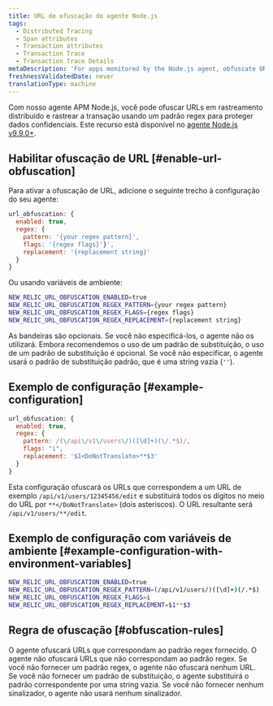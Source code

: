 ```yaml
---
title: URL de ofuscação do agente Node.js
tags:
  - Distributed Tracing
  - Span attributes
  - Transaction attributes
  - Transaction Trace
  - Transaction Trace Details
metaDescription: 'For apps monitored by the Node.js agent, obfuscate URLS in distributed traces and transaction traces with a regex pattern that protects sensitive data.'
freshnessValidatedDate: never
translationType: machine
---
```


Com nosso agente APM Node.js, você pode ofuscar URLs em rastreamento distribuído e rastrear a transação usando um padrão regex para proteger dados confidenciais. Este recurso está disponível no [agente Node.js v9.9.0+](%E2%80%98/docs/release-notes/agent-release-notes/nodejs-release-notes/%E2%80%99).

## Habilitar ofuscação de URL [#enable-url-obfuscation]

Para ativar a ofuscação de URL, adicione o seguinte trecho à configuração do seu agente:

```js
url_obfuscation: {
  enabled: true,
  regex: {
    pattern: '{your regex pattern}',
    flags: '{regex flags}'}',
    replacement: '{replacement string}'
  }
}

```

Ou usando variáveis de ambiente:

```bash
NEW_RELIC_URL_OBFUSCATION_ENABLED=true
NEW_RELIC_URL_OBFUSCATION_REGEX_PATTERN={your regex pattern}
NEW_RELIC_URL_OBFUSCATION_REGEX_FLAGS={regex flags}
NEW_RELIC_URL_OBFUSCATION_REGEX_REPLACEMENT={replacement string}

```

As bandeiras são opcionais. Se você não especificá-los, o agente não os utilizará. Embora recomendemos o uso de um padrão de substituição, o uso de um padrão de substituição é opcional. Se você não especificar, o agente usará o padrão de substituição padrão, que é uma string vazia (`''`).

## Exemplo de configuração [#example-configuration]

```js
url_obfuscation: {
  enabled: true,
  regex: {
    pattern: /(\/api\/v1\/users\/)([\d]+)(\/.*$)/,
    flags: "i",
    replacement: '$1<DoNotTranslate>**$3'
  }
}

```

Esta configuração ofuscará os URLs que correspondem a um URL de exemplo `/api/v1/users/12345456/edit` e substituirá todos os dígitos no meio do URL por `**</DoNotTranslate>` (dois asteriscos). O URL resultante será `/api/v1/users/**/edit`.

## Exemplo de configuração com variáveis de ambiente [#example-configuration-with-environment-variables]

```bash
NEW_RELIC_URL_OBFUSCATION_ENABLED=true
NEW_RELIC_URL_OBFUSCATION_REGEX_PATTERN=(/api/v1/users/)([\d]+)(/.*$)
NEW_RELIC_URL_OBFUSCATION_REGEX_FLAGS=i
NEW_RELIC_URL_OBFUSCATION_REGEX_REPLACEMENT=$1**$3

```

## Regra de ofuscação [#obfuscation-rules]

O agente ofuscará URLs que correspondam ao padrão regex fornecido. O agente não ofuscará URLs que não correspondam ao padrão regex. Se você não fornecer um padrão regex, o agente não ofuscará nenhum URL. Se você não fornecer um padrão de substituição, o agente substituirá o padrão correspondente por uma string vazia. Se você não fornecer nenhum sinalizador, o agente não usará nenhum sinalizador.